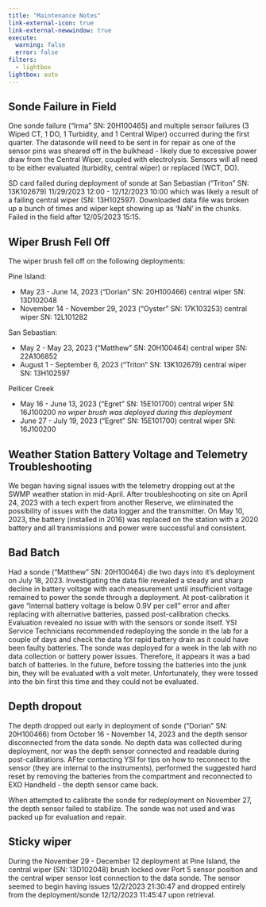 ```yaml
---
title: "Maintenance Notes"
link-external-icon: true
link-external-newwindow: true
execute:
  warning: false
  error: false
filters:
  - lightbox
lightbox: auto
---
```


## Sonde Failure in Field

One sonde failure ("Irma" SN: 20H100465) and multiple sensor failures (3 Wiped CT, 1 DO, 1 Turbidity, and 1 Central Wiper) occurred during the first quarter. The datasonde will need to be sent in for repair as one of the sensor pins was sheared off in the bulkhead - likely due to excessive power draw from the Central Wiper, coupled with electrolysis. Sensors will all need to be either evaluated (turbidity, central wiper) or replaced (WCT, DO).

SD card failed during deployment of sonde at San Sebastian ("Triton" SN: 13K102679) 11/29/2023 12:00 - 12/12/2023 10:00 which was likely a result of a failing central wiper (SN: 13H102597). Downloaded data file was broken up a bunch of times and wiper kept showing up as 'NaN' in the chunks. Failed in the field after 12/05/2023 15:15. 

## Wiper Brush Fell Off

The wiper brush fell off on the following deployments:

Pine Island:

-   May 23 - June 14, 2023 ("Dorian" SN: 20H100466) central wiper SN: 13D102048
-   November 14 - November 29, 2023 ("Oyster" SN: 17K103253) central wiper SN: 12L101282

San Sebastian:

-   May 2 - May 23, 2023 ("Matthew" SN: 20H100464) central wiper SN: 22A106852
-   August 1 - September 6, 2023 ("Triton" SN: 13K102679) central wiper SN: 13H102597

Pellicer Creek

-   May 16 - June 13, 2023 ("Egret" SN: 15E101700) central wiper SN: 16J100200 *no wiper brush was deployed during this deployment*
-   June 27 - July 19, 2023 ("Egret" SN: 15E101700) central wiper SN: 16J100200

## Weather Station Battery Voltage and Telemetry Troubleshooting

We began having signal issues with the telemetry dropping out at the SWMP weather station in mid-April. After troubleshooting on site on April 24, 2023 with a tech expert from another Reserve, we eliminated the possibility of issues with the data logger and the transmitter. On May 10, 2023, the battery (installed in 2016) was replaced on the station with a 2020 battery and all transmissions and power were successful and consistent.

## Bad Batch

Had a sonde ("Matthew" SN: 20H100464) die two days into it's deployment on July 18, 2023. Investigating the data file revealed a steady and sharp decline in battery voltage with each measurement until insufficient voltage remained to power the sonde through a deployment. At post-calibration it gave “internal battery voltage is below 0.9V per cell” error and after replacing with alternative batteries, passed post-calibration checks. Evaluation revealed no issue with with the sensors or sonde itself. YSI Service Technicians recommended redeploying the sonde in the lab for a couple of days and check the data for rapid battery drain as it could have been faulty batteries. The sonde was deployed for a week in the lab with no data collection or battery power issues. Therefore, it appears it was a bad batch of batteries. In the future, before tossing the batteries into the junk bin, they will be evaluated with a volt meter. Unfortunately, they were tossed into the bin first this time and they could not be evaluated.

## Depth dropout 

The depth dropped out early in deployment of sonde ("Dorian" SN: 20H100466) from October 16 - November 14, 2023 and the depth sensor disconnected from the data sonde. No depth data was collected during deployment, nor was the depth sensor connected and readable during post-calibrations. AFter contacting YSI for tips on how to reconnect to the sensor (they are internal to the instruments), performed the suggested hard reset by removing the batteries from the compartment and reconnected to EXO Handheld - the depth sensor came back. 

When attempted to calibrate the sonde for redeployment on November 27, the depth sensor failed to stabilize. The sonde was not used and was packed up for evaluation and repair.

## Sticky wiper

During the November 29 - December 12 deployment at Pine Island, the central wiper (SN: 13D102048) brush locked over Port 5 sensor position and the central wiper sensor lost connection to the data sonde. The sensor seemed to begin having issues 12/2/2023 21:30:47 and dropped entirely from the deployment/sonde 12/12/2023 11:45:47 upon retrieval.